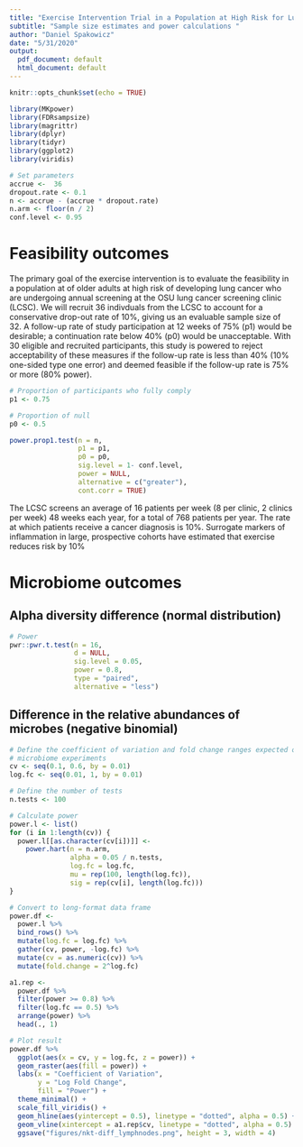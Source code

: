 ```yaml
---
title: "Exercise Intervention Trial in a Population at High Risk for Lung Cancer"
subtitle: "Sample size estimates and power calculations "
author: "Daniel Spakowicz"
date: "5/31/2020"
output:
  pdf_document: default
  html_document: default
---
```


```r
knitr::opts_chunk$set(echo = TRUE)

library(MKpower)
library(FDRsampsize)
library(magrittr)
library(dplyr)
library(tidyr)
library(ggplot2)
library(viridis)
```

```r
# Set parameters
accrue <-  36
dropout.rate <- 0.1
n <- accrue - (accrue * dropout.rate)
n.arm <- floor(n / 2)
conf.level <- 0.95


```

# Feasibility outcomes

The primary goal of the exercise intervention is to evaluate the feasibility in a population at of older adults at high risk of developing lung cancer who are undergoing annual screening at the OSU lung cancer screening clinic (LCSC). We will recruit 36 indivduals from the LCSC to account for a conservative drop-out rate of 10%, giving us an evaluable sample size of 32. A follow-up rate of study participation at 12 weeks of 75% (p1) would be desirable; a continuation rate below 40% (p0) would be unacceptable. With 30 eligible and recruited participants, this study is powered to reject acceptability of these measures if the follow-up rate is less than 40% (10% one-sided type one error) and deemed feasible if the follow-up rate is 75% or more (80% power).

```r
# Proportion of participants who fully comply 
p1 <- 0.75 

# Proportion of null
p0 <- 0.5

power.prop1.test(n = n, 
                 p1 = p1, 
                 p0 = p0, 
                 sig.level = 1- conf.level,
                 power = NULL, 
                 alternative = c("greater"),
                 cont.corr = TRUE)

```

The LCSC screens an average of 16 patients per week (8 per clinic, 2 clinics per week) 48 weeks each year, for a total of 768 patients per year. The rate at which patients receive a cancer diagnosis is 10%. Surrogate markers of inflammation in large, prospective cohorts have estimated that exercise reduces risk by 10% 


# Microbiome outcomes

## Alpha diversity difference (normal distribution)

```r
# Power 
pwr::pwr.t.test(n = 16,
                d = NULL,
                sig.level = 0.05,
                power = 0.8,
                type = "paired",
                alternative = "less")
```

## Difference in the relative abundances of microbes (negative binomial)

```r
# Define the coefficient of variation and fold change ranges expected of 
# microbiome experiments
cv <- seq(0.1, 0.6, by = 0.01)
log.fc <- seq(0.01, 1, by = 0.01)

# Define the number of tests
n.tests <- 100

# Calculate power 
power.l <- list()
for (i in 1:length(cv)) {
  power.l[[as.character(cv[i])]] <- 
    power.hart(n = n.arm, 
               alpha = 0.05 / n.tests, 
               log.fc = log.fc,
               mu = rep(100, length(log.fc)), 
               sig = rep(cv[i], length(log.fc)))
}

# Convert to long-format data frame
power.df <- 
  power.l %>%
  bind_rows() %>%
  mutate(log.fc = log.fc) %>%
  gather(cv, power, -log.fc) %>%
  mutate(cv = as.numeric(cv)) %>%
  mutate(fold.change = 2^log.fc)

a1.rep <- 
  power.df %>%
  filter(power >= 0.8) %>%
  filter(log.fc == 0.5) %>%
  arrange(power) %>%
  head(., 1)

# Plot result
power.df %>%
  ggplot(aes(x = cv, y = log.fc, z = power)) +
  geom_raster(aes(fill = power)) +
  labs(x = "Coefficient of Variation",
       y = "Log Fold Change",
       fill = "Power") +
  theme_minimal() +
  scale_fill_viridis() +
  geom_hline(aes(yintercept = 0.5), linetype = "dotted", alpha = 0.5) +
  geom_vline(xintercept = a1.rep$cv, linetype = "dotted", alpha = 0.5)
  ggsave("figures/nkt-diff_lymphnodes.png", height = 3, width = 4)

```



